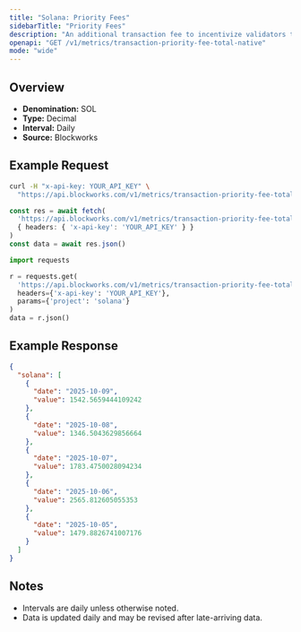 ```yaml
---
title: "Solana: Priority Fees"
sidebarTitle: "Priority Fees"
description: "An additional transaction fee to incentivize validators to prioritize and execute transactions."
openapi: "GET /v1/metrics/transaction-priority-fee-total-native"
mode: "wide"
---
```


## Overview

- **Denomination:** SOL
- **Type:** Decimal
- **Interval:** Daily
- **Source:** Blockworks

## Example Request

<CodeGroup>

```bash cURL
curl -H "x-api-key: YOUR_API_KEY" \
  "https://api.blockworks.com/v1/metrics/transaction-priority-fee-total-native?project=solana"
```

```typescript TypeScript
const res = await fetch(
  'https://api.blockworks.com/v1/metrics/transaction-priority-fee-total-native?project=solana',
  { headers: { 'x-api-key': 'YOUR_API_KEY' } }
)
const data = await res.json()
```

```python Python
import requests

r = requests.get(
  'https://api.blockworks.com/v1/metrics/transaction-priority-fee-total-native',
  headers={'x-api-key': 'YOUR_API_KEY'},
  params={'project': 'solana'}
)
data = r.json()
```

</CodeGroup>

## Example Response

```json
{
  "solana": [
    {
      "date": "2025-10-09",
      "value": 1542.5659444109242
    },
    {
      "date": "2025-10-08",
      "value": 1346.5043629856664
    },
    {
      "date": "2025-10-07",
      "value": 1783.4750028094234
    },
    {
      "date": "2025-10-06",
      "value": 2565.812605055353
    },
    {
      "date": "2025-10-05",
      "value": 1479.8826741007176
    }
  ]
}
```

## Notes
- Intervals are daily unless otherwise noted.
- Data is updated daily and may be revised after late-arriving data.
